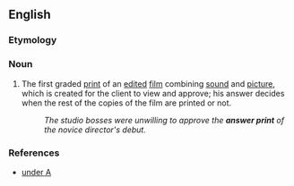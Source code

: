 ==English==

===Etymology===
{{compound|en|answer|print}}

===Noun===
{{en-noun}}

# {{lb|en|film}} The first graded [[print]] of an [[edit]]ed [[film]] combining [[sound]] and [[picture]], which is created for the client to view and approve; his answer decides when the rest of the copies of the film are printed or not.
#: ''The studio bosses were unwilling to approve the '''answer print''' of the novice director's debut.''

===References===
* {{R:IMDdG}} [http://us.imdb.com/Glossary/A under A]